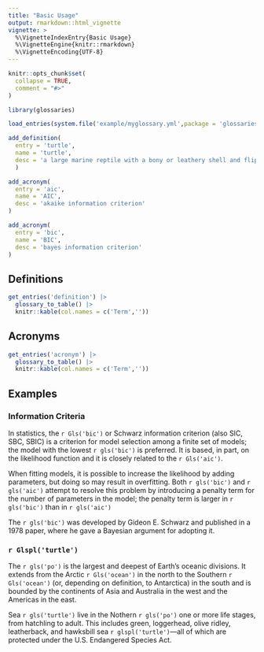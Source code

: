 ```yaml
---
title: "Basic Usage"
output: rmarkdown::html_vignette
vignette: >
  %\VignetteIndexEntry{Basic Usage}
  %\VignetteEngine{knitr::rmarkdown}
  %\VignetteEncoding{UTF-8}
---
```


```r
knitr::opts_chunk$set(
  collapse = TRUE,
  comment = "#>"
)
```

```r
library(glossaries)
```

```r
load_entries(system.file('example/myglossary.yml',package = 'glossaries'))
```

```r
add_definition(
  entry = 'turtle',
  name = 'turtle',
  desc = 'a large marine reptile with a bony or leathery shell and flippers, coming ashore annually on sandy beaches to lay egg'
  )
```

```r
add_acronym(
  entry = 'aic',
  name = 'AIC',
  desc = 'akaike information criterion'
)

add_acronym(
  entry = 'bic',
  name = 'BIC',
  desc = 'bayes information criterion'
)
```

## Definitions

```r
get_entries('definition') |>
  glossary_to_table() |>
  knitr::kable(col.names = c('Term',''))
```

## Acronyms

```r
get_entries('acronym') |>
  glossary_to_table() |>
  knitr::kable(col.names = c('Term',''))
```

## Examples

### Information Criteria

In statistics, the `r Gls('bic')` or Schwarz information criterion (also SIC, SBC, SBIC) is a criterion for model selection among a finite set of models; the model with the lowest `r gls('bic')` is preferred. It is based, in part, on the likelihood function and it is closely related to the `r Gls('aic')`.

When fitting models, it is possible to increase the likelihood by adding parameters, but doing so may result in overfitting. Both `r gls('bic')` and `r gls('aic')` attempt to resolve this problem by introducing a penalty term for the number of parameters in the model; the penalty term is larger in `r gls('bic')` than in `r gls('aic')`

The `r gls('bic')` was developed by Gideon E. Schwarz and published in a 1978 paper, where he gave a Bayesian argument for adopting it.

### `r Glspl('turtle')`

The `r gls('po')` is the largest and deepest of Earth's oceanic divisions. It extends from the Arctic `r Gls('ocean')` in the north to the Southern `r Gls('ocean')` (or, depending on definition, to Antarctica) in the south and is bounded by the continents of Asia and Australia in the west and the Americas in the east.

Sea `r gls('turtle')` live in the Nothern `r gls('po')` one or more life stages, from hatchling to adult. This includes green, loggerhead, olive ridley, leatherback, and hawksbill sea `r glspl('turtle')`—all of which are protected under the U.S. Endangered Species Act.

